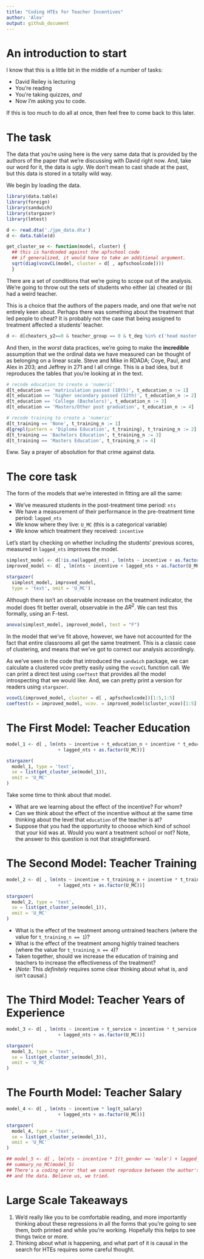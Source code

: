 ```yaml
---
title: "Coding HTEs for Teacher Incentives"
author: 'Alex'
output: github_document
---
```


# An introduction to start 

I know that this is a little bit in the middle of a number of tasks:

- David Reiley is lecturing
- You're reading
- You're taking quizzes, *and* 
- Now I'm asking you to code. 

If this is too much to do all at once, then feel free to come back to this later. 

# The task 

The data that you're using here is the very same data that is provided by the authors of the paper that we're discussing with David right now. And, take our word for it, the data is _ugly_. We don't mean to cast shade at the past, but this data is stored in a totally wild way. 

We begin by loading the data. 

```r
library(data.table)
library(foreign)
library(sandwich)
library(stargazer)
library(lmtest)
```

```r
d <- read.dta('./jpe_data.dta')
d <- data.table(d)
``` 

```r
get_cluster_se <- function(model, cluster) { 
  ## this is hardcoded against the apfschool code
  ## if generalized, it would have to take an additional argument.
  sqrt(diag(vcovCL(model, cluster = d[ , apfschoolcode])))
  }
```

There are a set of conditions that we're going to scope out of the analysis. We're going to throw out the sets of students who either (a) cheated or (b) had a weird teacher. 

This is a choice that the authors of the papers made, and one that we're not entirely keen about. Perhaps there was something about the treatment that led people to cheat? It is probably not the case that being assigned to treatment affected a students' teacher. 

```r
d <- d[cheaters_y2==0 & teacher_group == 0 & t_deg %in% c('head master', 'regular teacher')]
```

And then, in the *worst* data practices, we're going to make the **incredible** assumption that we the ordinal data we have measured can be thought of as belonging on a linear scale. Steve and Mike in RDADA; Coye, Paul, and Alex in 203; and Jeffrey in 271 and I all cringe. This is a bad idea, but it reproduces the tables that you're looking at in the text. 

```r

# recode education to create a 'numeric' 
d[t_education == 'matriculation passed (10th)', t_education_n := 1]
d[t_education == 'higher secondary passed (12th)', t_education_n := 2]
d[t_education == 'College (Bachelors)', t_education_n := 3]
d[t_education == 'Masters/Other post graduation', t_education_n := 4]

# recode training to create a 'numeric'
d[t_training == 'None', t_training_n := 1]
d[grepl(pattern = 'Diploma Education', t_training), t_training_n := 2]
d[t_training == 'Bachelors Education', t_training_n := 3]
d[t_training == 'Masters Education', t_training_n := 4]
```

Eww. Say a prayer of absolution for that crime against data. 

# The core task 

The form of the models that we're interested in fitting are all the same: 

- We've measured students in the post-treatment time period: `nts` 
- We have a measurement of their performance in the pre-treatment time period: `lagged_nts`
- We know where they live: `U_MC` (this is a categorical variable)
- We know which treatment they received: `incentive` 

Let's start by checking on whether including the students' previous scores, measured in `lagged_nts` improves the model. 

```r
simplest_model <- d[!is.na(lagged_nts) , lm(nts ~ incentive + as.factor(U_MC))]
improved_model <- d[ , lm(nts ~ incentive + lagged_nts + as.factor(U_MC))]

stargazer(
  simplest_model, improved_model, 
  type = 'text', omit = 'U_MC')
```

Although there isn't an observable increase on the treatment indicator, the model does fit better overall, observable in the $\Delta R^2$. We can test this formally, using an F-test. 

```r
anova(simplest_model, improved_model, test = "F")
```

In the model that we've fit above, however, we have not accounted for the fact that entire classrooms all get the same treatment. This is a classic case of clustering, and means that we've got to correct our analysis accordingly. 

As we've seen in the code that introduced the `sandwich` package, we can calculate a clustered vcov pretty easily using the `vcovCL` function call. We can print a direct test using `coeftest` that provides all the model introspecting that we would like. And, we can pretty print a version for readers using `stargazer`.  

```r
vcovCL(improved_model, cluster = d[ , apfschoolcode])[1:5,1:5]
coeftest(x = improved_model, vcov. = improved_model$cluster_vcov)[1:5]
```

# The First Model: Teacher Education

```r
model_1 <- d[ , lm(nts ~ incentive + t_education_n + incentive * t_education_n 
                   + lagged_nts + as.factor(U_MC))]

stargazer(
  model_1, type = 'text', 
  se = list(get_cluster_se(model_1)), 
  omit = 'U_MC'
)
``` 

Take some time to think about that model. 

- What are we learning about the effect of the incentive? For whom? 
- Can we think about the effect of the incentive without at the same time thinking about the level that `education` of the teacher is at? 
- Suppose that you had the opportunity to choose which kind of school that your kid was at. Would you want a treatment school or not? Note, the answer to this question is not that straightforward. 

# The Second Model: Teacher Training 

```r
model_2 <- d[ , lm(nts ~ incentive + t_training_n + incentive * t_training_n 
                   + lagged_nts + as.factor(U_MC))]

stargazer(
  model_2, type = 'text', 
  se = list(get_cluster_se(model_1)), 
  omit = 'U_MC'
)
```

- What is the effect of the treatment among untrained teachers (where the value for `t_training_n == 1`)?  
- What is the effect of the treatment among highly trained teachers (where the value for `t_training_n == 4`)? 
- Taken together, should we increase the education of training and teachers to increase the effectiveness of the treatment? 
- (*Note*: This _definitely_ requires some clear thinking about what is, and isn't causal.)

# The Third Model: Teacher Years of Experience 

```r
model_3 <- d[ , lm(nts ~ incentive + t_service + incentive * t_service 
                   + lagged_nts + as.factor(U_MC))]

stargazer(
  model_3, type = 'text', 
  se = list(get_cluster_se(model_3)), 
  omit = 'U_MC'
)
```


# The Fourth Model: Teacher Salary 
```r
model_4 <- d[ , lm(nts ~ incentive * log(t_salary) 
                   + lagged_nts + as.factor(U_MC))]

stargazer(
  model_4, type = 'text', 
  se = list(get_cluster_se(model_1)), 
  omit = 'U_MC'
)
```

```r
## model_5 <- d[ , lm(nts ~ incentive * I(t_gender == 'male') + lagged_nts + as.factor(U_MC))]
## summary_no_MC(model_5)
## There's a coding error that we cannot reproduce between the author's tables 
## and the data. Believe us, we tried. 
```

# Large Scale Takeaways 

1. We'd really like you to be comfortable reading, and more importantly thinking about these regressions in all the forms that you're going to see them, both printed and while you're working. Hopefully this helps to see things twice or more. 
2. Thinking about what is happening, and what part of it is causal in the search for HTEs requires some careful thought. 

